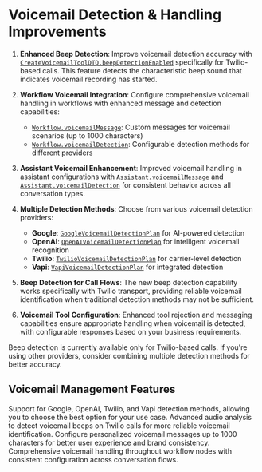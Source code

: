 # Voicemail Detection & Handling Improvements

1. **Enhanced Beep Detection**: Improve voicemail detection accuracy with [`CreateVoicemailToolDTO.beepDetectionEnabled`](https://api.vapi.ai/api#:~:text=CreateVoicemailToolDTO.beepDetectionEnabled) specifically for Twilio-based calls. This feature detects the characteristic beep sound that indicates voicemail recording has started.

2. **Workflow Voicemail Integration**: Configure comprehensive voicemail handling in workflows with enhanced message and detection capabilities:
    - [`Workflow.voicemailMessage`](https://api.vapi.ai/api#:~:text=Workflow.voicemailMessage): Custom messages for voicemail scenarios (up to 1000 characters)
    - [`Workflow.voicemailDetection`](https://api.vapi.ai/api#:~:text=Workflow.voicemailDetection): Configurable detection methods for different providers

3. **Assistant Voicemail Enhancement**: Improved voicemail handling in assistant configurations with [`Assistant.voicemailMessage`](https://api.vapi.ai/api#:~:text=Assistant.voicemailMessage) and [`Assistant.voicemailDetection`](https://api.vapi.ai/api#:~:text=Assistant.voicemailDetection) for consistent behavior across all conversation types.

4. **Multiple Detection Methods**: Choose from various voicemail detection providers:
    - **Google**: [`GoogleVoicemailDetectionPlan`](https://api.vapi.ai/api#:~:text=GoogleVoicemailDetectionPlan) for AI-powered detection
    - **OpenAI**: [`OpenAIVoicemailDetectionPlan`](https://api.vapi.ai/api#:~:text=OpenAIVoicemailDetectionPlan) for intelligent voicemail recognition
    - **Twilio**: [`TwilioVoicemailDetectionPlan`](https://api.vapi.ai/api#:~:text=TwilioVoicemailDetectionPlan) for carrier-level detection
    - **Vapi**: [`VapiVoicemailDetectionPlan`](https://api.vapi.ai/api#:~:text=VapiVoicemailDetectionPlan) for integrated detection

5. **Beep Detection for Call Flows**: The new beep detection capability works specifically with Twilio transport, providing reliable voicemail identification when traditional detection methods may not be sufficient.

6. **Voicemail Tool Configuration**: Enhanced tool rejection and messaging capabilities ensure appropriate handling when voicemail is detected, with configurable responses based on your business requirements.

<Warning>
    Beep detection is currently available only for Twilio-based calls. If you're using other providers, consider combining multiple detection methods for better accuracy.
</Warning>

## Voicemail Management Features
<CardGroup cols={2}>
  <Card title="Multi-Provider Detection" icon="radar">
    Support for Google, OpenAI, Twilio, and Vapi detection methods, allowing you to choose the best option for your use case.
  </Card>
  <Card title="Beep Detection" icon="volume-2">
    Advanced audio analysis to detect voicemail beeps on Twilio calls for more reliable voicemail identification.
  </Card>
  <Card title="Custom Messaging" icon="message-square">
    Configure personalized voicemail messages up to 1000 characters for better user experience and brand consistency.
  </Card>
  <Card title="Workflow Integration" icon="git-branch">
    Comprehensive voicemail handling throughout workflow nodes with consistent configuration across conversation flows.
  </Card>
</CardGroup>